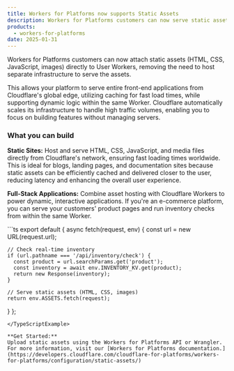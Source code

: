 ```yaml
---
title: Workers for Platforms now supports Static Assets
description: Workers for Platforms customers can now serve static assets for User Workers directly from Cloudflare's global edge
products:
  - workers-for-platforms
date: 2025-01-31
---
```



Workers for Platforms customers can now attach static assets (HTML, CSS, JavaScript, images) directly to User Workers, removing the need to host separate infrastructure to serve the assets.

This allows your platform to serve entire front-end applications from Cloudflare's global edge, utilizing caching for fast load times, while supporting dynamic logic within the same Worker. Cloudflare automatically scales its infrastructure to handle high traffic volumes, enabling you to focus on building features without managing servers.

### What you can build

**Static Sites:** Host and serve HTML, CSS, JavaScript, and media files directly from Cloudflare's network, ensuring fast loading times worldwide. This is ideal for blogs, landing pages, and documentation sites because static assets can be efficiently cached and delivered closer to the user, reducing latency and enhancing the overall user experience.

**Full-Stack Applications:** Combine asset hosting with Cloudflare Workers to power dynamic, interactive applications. If you're an e-commerce platform, you can serve your customers' product pages and run inventory checks from within the same Worker.

<TypeScriptExample filename="index.ts">
```ts
export default {
  async fetch(request, env) {
    const url = new URL(request.url);

    // Check real-time inventory
    if (url.pathname === '/api/inventory/check') {
      const product = url.searchParams.get('product');
      const inventory = await env.INVENTORY_KV.get(product);
      return new Response(inventory);
    }

    // Serve static assets (HTML, CSS, images)
    return env.ASSETS.fetch(request);
  }
};
```
</TypeScriptExample>

**Get Started:**
Upload static assets using the Workers for Platforms API or Wrangler. For more information, visit our [Workers for Platforms documentation.](https://developers.cloudflare.com/cloudflare-for-platforms/workers-for-platforms/configuration/static-assets/)